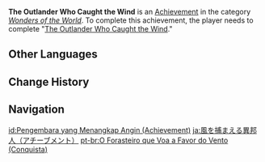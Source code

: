 {{Achievement Infobox
|title        = The Outlander Who Caught the Wind
|id           = 84001
|order id     = 4002
|category     = Wonders of the World
|description  = Complete "[[The Outlander Who Caught the Wind]]."
|requirements = 
|primogems    = 10
|tracking     = 
|hidden       = 1
|quest        = The Outlander Who Caught the Wind
|type         = Quest
}}
'''The Outlander Who Caught the Wind''' is an [[Achievement]] in the category ''[[Wonders of the World]]''. To complete this achievement, the player needs to complete "[[The Outlander Who Caught the Wind]]."
<!--
==Trivia==

==Video Guides==
{{EVT
|video1   = 
|caption1 = 
}}
-->
==Other Languages==
{{Transclude|The Outlander Who Caught the Wind|Other Languages}}

==Change History==
{{Change History|1.0}}
<!--
==References==
{{Reflist}}
-->
==Navigation==
{{Achievement Navbox|Wonders of the World|Quest}}

[[id:Pengembara yang Menangkap Angin (Achievement)]]
[[ja:風を捕まえる異邦人（アチーブメント）]]
[[pt-br:O Forasteiro que Voa a Favor do Vento (Conquista)]]